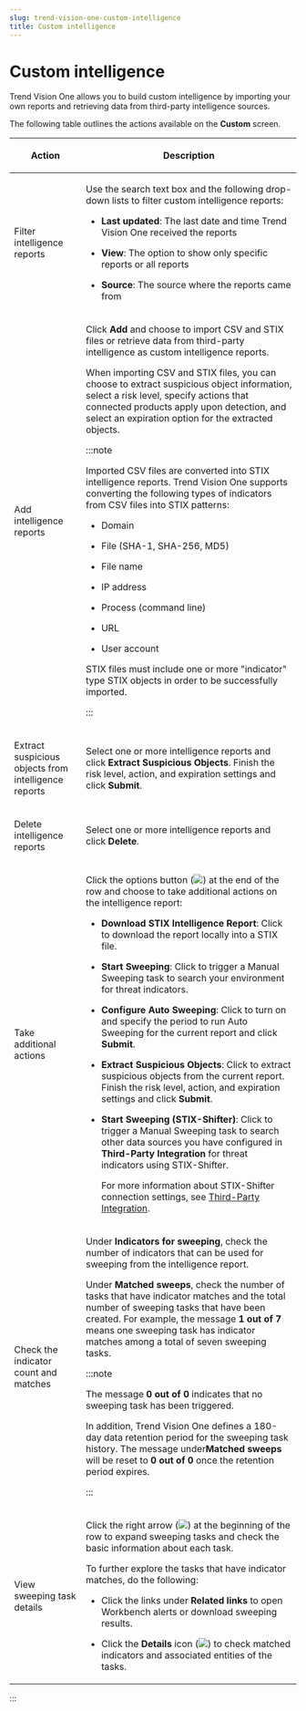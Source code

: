 ```yaml
---
slug: trend-vision-one-custom-intelligence
title: Custom intelligence
---
```

# Custom intelligence

Trend Vision One allows you to build custom intelligence by importing your own reports and retrieving data from third-party intelligence sources.

The following table outlines the actions available on the **Custom** screen.

<table>
<colgroup>
<col style="width: 25%" />
<col style="width: 75%" />
</colgroup>
<thead>
<tr>
<th><p>Action</p></th>
<th><p>Description</p></th>
</tr>
</thead>
<tbody>
<tr>
<td><p>Filter intelligence reports</p></td>
<td><p>Use the search text box and the following drop-down lists to filter custom intelligence reports:</p>
<ul>
<li><p><strong>Last updated</strong>: The last date and time Trend Vision One received the reports</p></li>
<li><p><strong>View</strong>: The option to show only specific reports or all reports</p></li>
<li><p><strong>Source</strong>: The source where the reports came from</p></li>
</ul></td>
</tr>
<tr>
<td><p>Add intelligence reports</p></td>
<td><p>Click <strong>Add</strong> and choose to import CSV and STIX files or retrieve data from third-party intelligence as custom intelligence reports.</p>
<p>When importing CSV and STIX files, you can choose to extract suspicious object information, select a risk level, specify actions that connected products apply upon detection, and select an expiration option for the extracted objects.</p>


:::note

<p>Imported CSV files are converted into STIX intelligence reports. Trend Vision One supports converting the following types of indicators from CSV files into STIX patterns:</p>
<ul>
<li><p>Domain</p></li>
<li><p>File (SHA-1, SHA-256, MD5)</p></li>
<li><p>File name</p></li>
<li><p>IP address</p></li>
<li><p>Process (command line)</p></li>
<li><p>URL</p></li>
<li><p>User account</p></li>
</ul>
<p>STIX files must include one or more "indicator" type STIX objects in order to be successfully imported.</p>


:::

</td>
</tr>
<tr>
<td><p>Extract suspicious objects from intelligence reports</p></td>
<td><p>Select one or more intelligence reports and click <strong>Extract Suspicious Objects</strong>. Finish the risk level, action, and expiration settings and click <strong>Submit</strong>.</p></td>
</tr>
<tr>
<td><p>Delete intelligence reports</p></td>
<td><p>Select one or more intelligence reports and click <strong>Delete</strong>.</p></td>
</tr>
<tr>
<td><p>Take additional actions</p></td>
<td><p>Click the options button (<img src="./images/options=ddb0b67f-0654-4aa5-8bc7-48ec554c5448.webp" />) at the end of the row and choose to take additional actions on the intelligence report:</p>
<ul>
<li><p><strong>Download STIX Intelligence Report</strong>: Click to download the report locally into a STIX file.</p></li>
<li><p><strong>Start Sweeping</strong>: Click to trigger a Manual Sweeping task to search your environment for threat indicators.</p></li>
<li><p><strong>Configure Auto Sweeping</strong>: Click to turn on and specify the period to run Auto Sweeping for the current report and click <strong>Submit</strong>.</p></li>
<li><p><strong>Extract Suspicious Objects</strong>: Click to extract suspicious objects from the current report. Finish the risk level, action, and expiration settings and click <strong>Submit</strong>.</p></li>
<li><p><strong>Start Sweeping (STIX-Shifter)</strong>: Click to trigger a Manual Sweeping task to search other data sources you have configured in <strong>Third-Party Integration</strong> for threat indicators using STIX-Shifter.</p>
<p>For more information about STIX-Shifter connection settings, see <a href="trend-vision-one-third-party-integration">Third-Party Integration</a>.</p></li>
</ul></td>
</tr>
<tr>
<td><p>Check the indicator count and matches</p></td>
<td><p>Under <strong>Indicators for sweeping</strong>, check the number of indicators that can be used for sweeping from the intelligence report.</p>
<p>Under <strong>Matched sweeps</strong>, check the number of tasks that have indicator matches and the total number of sweeping tasks that have been created. For example, the message <strong>1 out of 7</strong> means one sweeping task has indicator matches among a total of seven sweeping tasks.</p>


:::note

<p>The message <strong>0 out of 0</strong> indicates that no sweeping task has been triggered.</p>
<p>In addition, Trend Vision One defines a 180-day data retention period for the sweeping task history. The message under<strong>Matched sweeps</strong> will be reset to <strong>0 out of 0</strong> once the retention period expires.</p>


:::

</td>
</tr>
<tr>
<td><p>View sweeping task details</p></td>
<td><p>Click the right arrow (<img src="./images/run_icon=cbe6ecd0-17e8-4e04-bef3-4efe4eb9c7e5.webp" />) at the beginning of the row to expand sweeping tasks and check the basic information about each task.</p>
<p>To further explore the tasks that have indicator matches, do the following:</p>
<ul>
<li><p>Click the links under <strong>Related links</strong> to open Workbench alerts or download sweeping results.</p></li>
<li><p>Click the <strong>Details</strong> icon (<img src="./images/details_icon=f45ada04-b746-40a7-a5f4-2166c059213c.webp" />) to check matched indicators and associated entities of the tasks.</p></li>
</ul></td>
</tr>
</tbody>
</table>
:::
